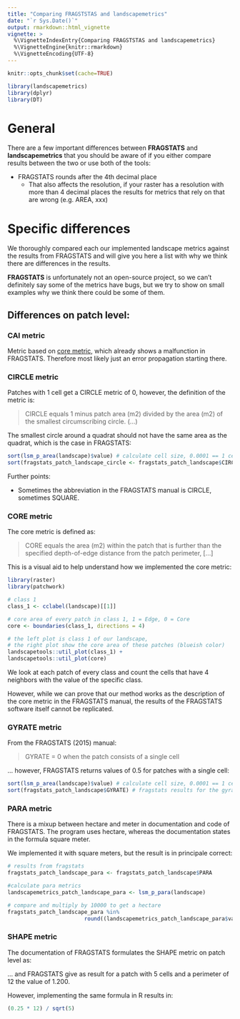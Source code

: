 ```yaml
---
title: "Comparing FRAGSTSTAS and landscapemetrics"
date: "`r Sys.Date()`"
output: rmarkdown::html_vignette
vignette: >
  %\VignetteIndexEntry{Comparing FRAGSTSTAS and landscapemetrics}
  %\VignetteEngine{knitr::rmarkdown}
  %\VignetteEncoding{UTF-8}
---
```

```r
knitr::opts_chunk$set(cache=TRUE)
```

```r
library(landscapemetrics)
library(dplyr)
library(DT)
```

# General

There are a few important differences between **FRAGSTATS** and **landscapemetrics**
that you should be aware of if you either compare results between the two or use
both of the tools:

- FRAGSTATS rounds after the 4th decimal place
   - That also affects the resolution, if your raster has a resolution with more 
     than 4 decimal places the results for metrics that rely on that are wrong (e.g. AREA, xxx) 

# Specific differences

We thoroughly compared each our implemented landscape metrics against the results
from FRAGSTATS and will give you here a list with why we think there are differences
in the results.

**FRAGSTATS** is unfortunately not an open-source project, so we can't definitely say
some of the metrics have bugs, but we try to show on small examples why we think
there could be some of them.

## Differences on patch level:

### CAI metric

Metric based on [core metric](https://marcosci.github.io/landscapemetrics/articles/articles/comparing_fragstats_landscapemetrics.html#core-metric),
which already shows a malfunction in FRAGSTATS. Therefore most likely just
an error propagation starting there. 

### CIRCLE metric

Patches with 1 cell get a CIRCLE metric of 0, however, the definition of the metric is:
    
> CIRCLE equals 1 minus patch area (m2) divided by the area (m2) of the smallest circumscribing circle. (...)

The smallest circle around a quadrat should not have the same area as the quadrat,
which is the case in FRAGSTATS:

```r
sort(lsm_p_area(landscape)$value) # calculate cell size, 0.0001 == 1 cell
sort(fragstats_patch_landscape_circle <- fragstats_patch_landscape$CIRCLE) # fragstats results for the gyrate metric in the landscape raster
```
Further points:

* Sometimes the abbreviation in the FRAGSTATS manual is CIRCLE, sometimes SQUARE.

### CORE metric

The core metric is defined as:

> CORE equals the area (m2) within the patch that is further than the specified depth-of-edge distance from the patch perimeter, [...]


This is a visual aid to help understand how we implemented the core metric:

```r
library(raster)
library(patchwork)

# class 1
class_1 <- cclabel(landscape)[[1]]

# core area of every patch in class 1, 1 = Edge, 0 = Core
core <- boundaries(class_1, directions = 4)

# the left plot is class 1 of our landscape, 
# the right plot show the core area of these patches (blueish color)
landscapetools::util_plot(class_1) + 
landscapetools::util_plot(core)
```

We look at each patch of every class and count the cells that have 4 neighbors
with the value of the specific class.

However, while we can prove that our method works as the description of the core metric
in the FRAGSTATS manual, the results of the FRAGSTATS software itself cannot be replicated.

### GYRATE metric

From the FRAGSTATS (2015) manual:

> GYRATE = 0 when the patch consists of a single cell

... however, FRAGSTATS returns values of 0.5 for patches with a single cell:

```r
sort(lsm_p_area(landscape)$value) # calculate cell size, 0.0001 == 1 cell
sort(fragstats_patch_landscape$GYRATE) # fragstats results for the gyrate metric in the landscape raster
```

### PARA metric
There is a mixup between hectare and meter in documentation and code of FRAGSTATS.
The program uses hectare, whereas the documentation states in the formula square meter.

We implemented it with square meters, but the result is in principale correct:

```r
# results from fragstats
fragstats_patch_landscape_para <- fragstats_patch_landscape$PARA

#calculate para metrics
landscapemetrics_patch_landscape_para <- lsm_p_para(landscape)

# compare and multiply by 10000 to get a hectare 
fragstats_patch_landscape_para %in%
                        round((landscapemetrics_patch_landscape_para$value * 10000), 4)
```

### SHAPE metric
The documentation of FRAGSTATS formulates the SHAPE metric on patch level as:

\deqn{(0.25 * PERIM) / sqrt(AREA)}

... and FRAGSTATS give as result for a patch with 5 cells and a perimeter of 12 
the value of 1.200.

However, implementing the same formula in R results in:

```r
(0.25 * 12) / sqrt(5)
```


<!-- ## Class level -->

<!-- ```{r, echo=FALSE} -->
<!-- fs_class = data.frame( -->
<!--     metric = c( -->
<!--         "total area", -->
<!--         "patch area (mean)", -->
<!--         "patch area (mean)", -->
<!--         "patch area (mean)", -->
<!--         "patch area (cv)", -->
<!--         "patch area (cv)", -->
<!--         "patch area (cv)", -->
<!--         "patch area (sd)", -->
<!--         "patch area (sd)", -->
<!--         "patch area (sd)", -->
<!--         "percentage of landscape", -->
<!--         "percentage of landscape", -->
<!--         "percentage of landscape", -->
<!--         "largest patch index", -->
<!--         "largest patch index", -->
<!--         "largest patch index", -->
<!--         "number of patches", -->
<!--         "number of patches", -->
<!--         "number of patches", -->
<!--         "euclidean nearest neighbor distance distribution (mean)", -->
<!--         "euclidean nearest neighbor distance distribution (mean)", -->
<!--         "euclidean nearest neighbor distance distribution (mean)" -->
<!--     ), -->
<!--     class = c(NA, 1, 3, 2, 1, 3, 2, 1, 3, 2, 1, 3, 2, 1, 3, 2, -->
<!--               1, 3, 2, 1, 3, 2), -->
<!--     value_fs = c( -->
<!--         NA, -->
<!--         0.002, -->
<!--         0.012, -->
<!--         0.0017, -->
<!--         228.5906, -->
<!--         162.6136, -->
<!--         159.0109, -->
<!--         0.0045, -->
<!--         0.0195, -->
<!--         0.0027, -->
<!--         19.8889, -->
<!--         53.2222, -->
<!--         26.8889, -->
<!--         16.4444, -->
<!--         50.7778, -->
<!--         10.8889, -->
<!--         9, -->
<!--         4, -->
<!--         14, -->
<!--         3.6829, -->
<!--         2, -->
<!--         3.1969 -->
<!--     ) -->
<!-- ) -->

<!-- lsm_class = lsm_calculate(landscape, what = "class") -->

<!-- class = left_join(fs_class, lsm_class, by = c("metric", "class")) %>%  -->
<!--     select(starts_with("valu")) %>%  -->
<!--     select(Value_FRAGSTATS = value_fs, Value_landscapemetrics = value) -->

<!-- datatable(class) -->
<!-- ``` -->

<!-- ## Landscape level -->

<!-- ```{r, echo=FALSE} -->
<!-- fs_land = data.frame( -->
<!--     metric = c( -->
<!--         "total area", -->
<!--         "patch area (mean)", -->
<!--         "patch area (cv)", -->
<!--         "patch area (sd)", -->
<!--         "largest patch index", -->
<!--         "total edge", -->
<!--         "number of patches", -->
<!--         "patch richness", -->
<!--         "patch richness density", -->
<!--         "relative patch richness", -->
<!--         "euclidean nearest neighbor distance distribution (mean)", -->
<!--         "Shannon's evenness index", -->
<!--         "Shannon's diversity index" -->
<!--     ), -->
<!--     value_fs = c( -->
<!--         0.09, -->
<!--         0.0033, -->
<!--         268.3046, -->
<!--         0.0089, -->
<!--         50.7778, -->
<!--         364, -->
<!--         27, -->
<!--         3, -->
<!--         3333.3333, -->
<!--         NA, -->
<!--         .1816, -->
<!--         0.9194, -->
<!--         1.0101 -->
<!--     ) -->
<!-- ) -->

<!-- lsm_land = lsm_calculate(landscape, what = "landscape") -->

<!-- land = left_join(fs_land, lsm_land, by = "metric") %>% -->
<!--     select(starts_with("valu")) %>%  -->
<!--     select(Value_FRAGSTATS = value_fs, Value_landscapemetrics = value) -->

<!-- datatable(land) -->
<!-- ``` -->
